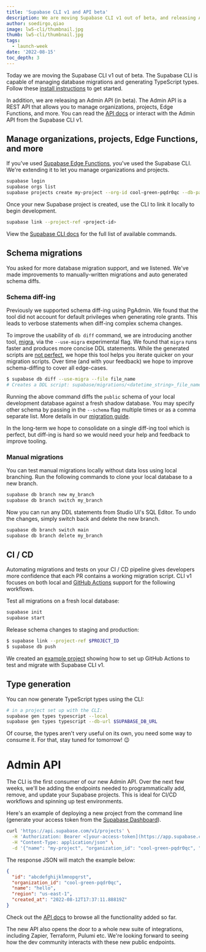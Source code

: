 ```yaml
---
title: 'Supabase CLI v1 and API beta'
description: We are moving Supabase CLI v1 out of beta, and releasing Admin API beta.
author: soedirgo,qiao
image: lw5-cli/thumbnail.jpg
thumb: lw5-cli/thumbnail.jpg
tags:
  - launch-week
date: '2022-08-15'
toc_depth: 3
---
```



Today we are moving the Supabase CLI v1 out of beta. The Supabase CLI is capable of managing database migrations and generating TypeScript types. Follow these [install instructions](https://supabase.com/docs/reference/cli/installing-and-updating) to get started.

In addition, we are releasing an Admin API (in beta). The Admin API is a REST API that allows you to manage organizations, projects, Edge Functions, and more. You can read the [API docs](https://supabase.com/docs/reference/api) or interact with the Admin API from the Supabase CLI v1.

## Manage organizations, projects, Edge Functions, and more

If you've used [Supabase Edge Functions](https://supabase.com/blog/2022/03/31/supabase-edge-functions#quickstart), you've used the Supabase CLI. We're extending it to let you manage organizations and projects.

```bash
supabase login
supabase orgs list
supabase projects create my-project --org-id cool-green-pqdr0qc --db-password ******** --region us-east-1
```

Once your new Supabase project is created, use the CLI to link it locally to begin development.

```bash
supabase link --project-ref <project-id>
```

View the [Supabase CLI docs](https://supabase.com/docs/reference/cli) for the full list of available commands.

## Schema migrations

You asked for more database migration support, and we listened. We've made improvements to manually-written migrations and auto generated schema diffs.

### Schema diff-ing

Previously we supported schema diff-ing using PgAdmin. We found that the tool did not account for default privileges when generating role grants. This leads to verbose statements when diff-ing complex schema changes.

To improve the usability of `db diff` command, we are introducing another tool, [migra](https://github.com/djrobstep/migra), via the `--use-migra` experimental flag. We found that `migra` runs faster and produces more concise DDL statements. While the generated scripts are [not perfect](https://supabase.com/blog/supabase-cli#migrations), we hope this tool helps you iterate quicker on your migration scripts. Over time (and with your feedback) we hope to improve schema-diffing to cover all edge-cases.

```bash
$ supabase db diff --use-migra --file file_name
# Creates a DDL script: supabase/migrations/<datetime_string>_file_name.sql
```

Running the above command diffs the `public` schema of your local development database against a fresh shadow database. You may specify other schema by passing in the `--schema` flag multiple times or as a comma separate list. More details in our [migration guide](https://supabase.com/docs/guides/cli/cicd-workflow#creating-a-new-migration).

In the long-term we hope to consolidate on a single diff-ing tool which is perfect, but diff-ing is hard so we would need your help and feedback to improve tooling.

### Manual migrations

You can test manual migrations locally without data loss using local branching. Run the following commands to clone your local database to a new branch.

```bash
supabase db branch new my_branch
supabase db branch switch my_branch
```

Now you can run any DDL statements from Studio UI's SQL Editor. To undo the changes, simply switch back and delete the new branch.

```bash
supabase db branch switch main
supabase db branch delete my_branch
```

## CI / CD

Automating migrations and tests on your CI / CD pipeline gives developers more confidence that each PR contains a working migration script. CLI v1 focuses on both local and [GitHub Actions](https://github.com/supabase/setup-cli) support for the following workflows.

Test all migrations on a fresh local database:

```bash
supabase init
supabase start
```

Release schema changes to staging and production:

```bash
$ supabase link --project-ref $PROJECT_ID
$ supabase db push
```

We created an [example project](https://github.com/supabase/supabase-action-example) showing how to set up GitHub Actions to test and migrate with Supabase CLI v1.

## Type generation

You can now generate TypeScript types using the CLI:

```bash
# in a project set up with the CLI:
supabase gen types typescript --local
supabase gen types typescript --db-url $SUPABASE_DB_URL
```

Of course, the types aren't very useful on its own, you need some way to consume it. For that, stay tuned for tomorrow! 😉

# Admin API

The CLI is the first consumer of our new Admin API. Over the next few weeks, we'll be adding the endpoints needed to programmatically add, remove, and update your Supabase projects. This is ideal for CI/CD workflows and spinning up test environments.

Here's an example of deploying a new project from the command line (generate your access token from the [Supabase Dashboard](https://app.supabase.com/account/tokens)).

```bash
curl 'https://api.supabase.com/v1/projects' \
  -H 'Authorization: Bearer <[your-access-token](https://app.supabase.com/account/tokens)>' \
  -H "Content-Type: application/json" \
  -d '{"name": "my-project", "organization_id": "cool-green-pqdr0qc", "region": "us-east-1", "plan": "free", "db_pass": "********"}'
```

The response JSON will match the example below:

```json
{
  "id": "abcdefghijklmnopqrst",
  "organization_id": "cool-green-pqdr0qc",
  "name": "hello",
  "region": "us-east-1",
  "created_at": "2022-08-12T17:37:11.88819Z"
}
```

Check out the [API docs](https://supabase.com/docs/reference/api) to browse all the functionality added so far.

The new API also opens the door to a whole new suite of integrations, including Zapier, Terraform, Pulumi etc. We're looking forward to seeing how the dev community interacts with these new public endpoints.
